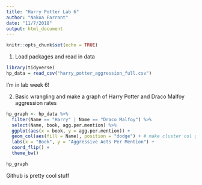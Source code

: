 ```yaml
---
title: "Harry Potter Lab 6"
author: "Nakoa Farrant"
date: "11/7/2018"
output: html_document
---
```


```r
knitr::opts_chunk$set(echo = TRUE)
```

1. Load packages and read in data
```r

library(tidyverse)
hp_data = read_csv("harry_potter_aggression_full.csv")
```


I'm in lab week 6!

2. Basic wrangling and make a graph of Harry Potter and Draco Malfoy aggression rates
```r
hp_graph <- hp_data %>% 
  filter(Name == "Harry" | Name == "Draco Malfoy") %>% 
  select(Name, book, agg.per.mention) %>% 
  ggplot(aes(x = book, y = agg.per.mention)) +
  geom_col(aes(fill = Name), position = "dodge") + # make cluster col graph vs stacked
  labs(x = "Book", y = "Aggressive Acts Per Mention") +
  coord_flip() +
  theme_bw()

hp_graph
```

Github is pretty cool stuff